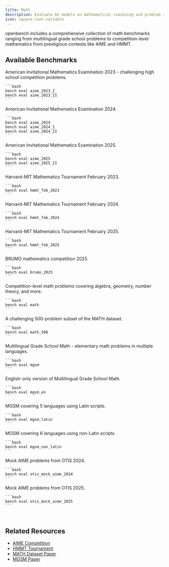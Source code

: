 ```yaml
---
title: Math
description: Evaluate AI models on mathematical reasoning and problem solving
icon: square-root-variable
---
```


openbench includes a comprehensive collection of math benchmarks ranging from multilingual grade school problems to competition-level mathematics from prestigious contests like AIME and HMMT.

## Available Benchmarks

<CardGroup cols={2}>
  <Card title="AIME 2023" icon="calculator">
    American Invitational Mathematics Examination 2023 - challenging high school competition problems.

    ```bash
    bench eval aime_2023_I
    bench eval aime_2023_II
    ```
  </Card>

  <Card title="AIME 2024" icon="calculator">
    American Invitational Mathematics Examination 2024.

    ```bash
    bench eval aime_2024
    bench eval aime_2024_I
    bench eval aime_2024_II
    ```
  </Card>

  <Card title="AIME 2025" icon="calculator">
    American Invitational Mathematics Examination 2025.

    ```bash
    bench eval aime_2025
    bench eval aime_2025_II
    ```
  </Card>

  <Card title="HMMT Feb 2023" icon="trophy">
    Harvard-MIT Mathematics Tournament February 2023.

    ```bash
    bench eval hmmt_feb_2023
    ```
  </Card>

  <Card title="HMMT Feb 2024" icon="trophy">
    Harvard-MIT Mathematics Tournament February 2024.

    ```bash
    bench eval hmmt_feb_2024
    ```
  </Card>

  <Card title="HMMT Feb 2025" icon="trophy">
    Harvard-MIT Mathematics Tournament February 2025.

    ```bash
    bench eval hmmt_feb_2025
    ```
  </Card>

  <Card title="BRUMO 2025" icon="award">
    BRUMO mathematics competition 2025.

    ```bash
    bench eval brumo_2025
    ```
  </Card>

  <Card title="MATH" icon="function">
    Competition-level math problems covering algebra, geometry, number theory, and more.

    ```bash
    bench eval math
    ```
  </Card>

  <Card title="MATH-500" icon="fire">
    A challenging 500-problem subset of the MATH dataset.

    ```bash
    bench eval math_500
    ```
  </Card>

  <Card title="MGSM" icon="globe">
    Multilingual Grade School Math - elementary math problems in multiple languages.

    ```bash
    bench eval mgsm
    ```
  </Card>

  <Card title="MGSM English" icon="language">
    English-only version of Multilingual Grade School Math.

    ```bash
    bench eval mgsm_en
    ```
  </Card>

  <Card title="MGSM Latin Scripts" icon="a">
    MGSM covering 5 languages using Latin scripts.

    ```bash
    bench eval mgsm_latin
    ```
  </Card>

  <Card title="MGSM Non-Latin Scripts" icon="symbols">
    MGSM covering 6 languages using non-Latin scripts.

    ```bash
    bench eval mgsm_non_latin
    ```
  </Card>

  <Card title="OTIS Mock AIME 2024" icon="pencil">
    Mock AIME problems from OTIS 2024.

    ```bash
    bench eval otis_mock_aime_2024
    ```
  </Card>

  <Card title="OTIS Mock AIME 2025" icon="pencil">
    Mock AIME problems from OTIS 2025.

    ```bash
    bench eval otis_mock_aime_2025
    ```
  </Card>
</CardGroup>

<br/>

## Related Resources
- [AIME Competition](https://www.maa.org/math-competitions/invitational-competitions)
- [HMMT Tournament](https://www.hmmt.org/)
- [MATH Dataset Paper](https://arxiv.org/abs/2103.03874)
- [MGSM Paper](https://arxiv.org/abs/2210.03057)

